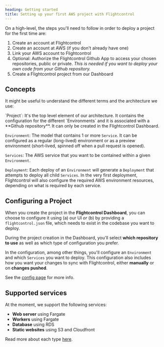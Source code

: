 ```yaml
---
heading: Getting started
title: Setting up your first AWS project with Flightcontrol
---
```



On a high-level, the steps you'll need to follow in order to deploy a project for the first time are:
1. Create an account at Flightcontrol
2. Create an account at AWS (if you don't already have one)
3. Link your AWS account to Flightcontrol
4. Optional: Authorize the Flightcontrol Github App to access your chosen repositories, public or private.  *This is needed if you want to deploy your own code from your Github repository.*
5. Create a Flightcontrol project from our Dashboard

## Concepts

It might be useful to understand the different terms and the architecture we use:

<Collapse title="Flightcontrol concepts">
`Project`: It's the top level element of our architecture. It contains the configuration for the different `Environments` and it is associated with a **Github repository**. It can only be created in the Flightcontrol Dashboard.

`Environment`: The model that contains 1 or more `Service`. It can be configured as a regular (long-lived) environment or as a preview environment (short-lived, spinned off when a pull request is opened).

`Services`: The AWS service that you want to be contained within a given `Environment`.

`Deployment`: Each deploy of an `Environment` will generate a `Deployment` that attempts to deploy all child `Services`. In the very first deployment, Flightcontrol will also configure the required AWS environment resources, depending on what is required by each service.
</Collapse>

## Configuring a Project
When you create the project in the **Flightcontrol Dashboard**, you can choose to configure it using (a) our UI *or* (b) by providing a `flightcontrol.json` file, which needs to exist in the codebase you want to deploy.

During the project creation in the Dashboard, you'll select **which repository to use** as well as which type of configuration you prefer.

In the configuration, among other things, you'll configure an `Environment` and which `Services` you want to deploy. This configuration also includes how you want your changes to sync with Flightcontrol, either **manually** or on **changes pushed**.


See the [config page](/guides/config) for more info.


## Supported services

At the moment, we support the following services:

- **Web server** using Fargate
- **Workers** using Fargate
- **Database** using RDS
- **Static websites** using S3 and Cloudfront

Read more about each type [here](/services).
